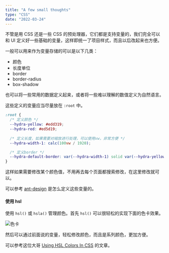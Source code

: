 ```yaml
---
title: "A few small thoughts"
type: "CSS"
date: "2022-03-24"
---
```


不管是用 CSS 还是一些 CSS 的预处理器，它们都是支持变量的，我们完全可以和 UI 定义好一些基础的变量，这样即统一了项目样式，而且以后改起来也方便。

一般可以用来作为变量存储的可以是以下几类：

- 颜色
- 长度单位
- border
- border-radius
- box-shadow

也可以将一些常用的数据定义起来，或者将一些难以理解的数值定义为自然语言。

这些定义的变量应当尽量放在 `:root` 中。

```css
:root {
  /* 定义颜色 */
  --hydra-yellow: #edd319;
  --hydra-red: #ed5d19;
  
  /* 定义长度，如果需要对缩放进行处理，可以使用vw，非常方便 */
  --hydra-width-1: calc(100vw / 1920);

  /* 定义border */
  --hydra-default-border: var(--hydra-width-1) solid var(--hydra-yellow);
}
```

这样如果需要修改某个颜色值，不用再去每个页面都搜索修改，在这里修改就可以。

可以参考 [ant-design](https://ant.design/index-cn) 是怎么定义这些变量的。

#### 使用 hsl

使用 `hsl()` 或 `hsla()` 管理颜色。首先 `hsl()` 可以很轻松的实现下面的色卡效果。

![色卡](https://i.postimg.cc/Dfbrfb7y/2022-03-24-215822.png)

然后可以通过前面说的变量，轻松修改颜色，而且是系列颜色，更加方便。

可以参考这位大哥 [Using HSL Colors In CSS](https://www.smashingmagazine.com/2021/07/hsl-colors-css/) 的文章。